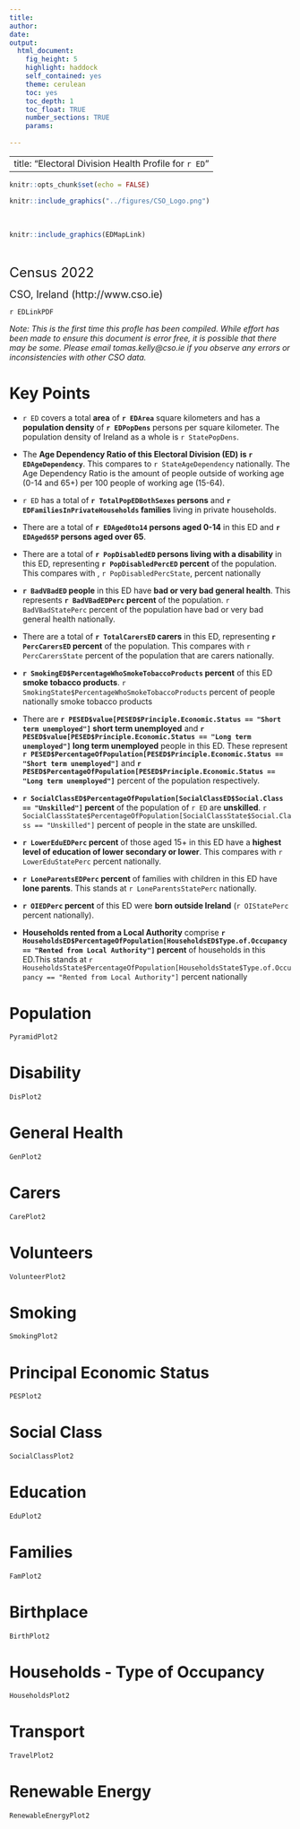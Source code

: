 ```yaml
---
title:
author: 
date:
output: 
  html_document:
    fig_height: 5
    highlight: haddock
    self_contained: yes
    theme: cerulean
    toc: yes
    toc_depth: 1
    toc_float: TRUE
    number_sections: TRUE
    params: 
  
---
```


---
title: "Electoral Division Health Profile for `r ED`"
---

```r
knitr::opts_chunk$set(echo = FALSE)
```

```r
  
knitr::include_graphics("../figures/CSO_Logo.png")

```
<br>




```r
  
knitr::include_graphics(EDMapLink)

```
<br>

<div align="center">


 <font size="5"> Census 2022</font>

 <font size="4"> CSO, Ireland  (http://www.cso.ie)</font>
 
`r EDLinkPDF`


*Note: This is the first time this profle has been compiled. While effort has been made to ensure this document is error free, it is possible that there may be some. Please email tomas.kelly@cso.ie if you observe any errors or inconsistencies with other CSO data.*


</div>
# Key Points

* `r ED` covers a total **area** of  **`r EDArea`** square kilometers and has a **population density** of **`r EDPopDens`** persons per square kilometer. The population density of Ireland as a whole is  `r StatePopDens`. 

* The **Age Dependency Ratio of this Electoral Division (ED) is  ** **`r EDAgeDependency`**. This compares to `r StateAgeDependency` nationally. The Age Dependency Ratio is the amount of people outside of working age (0-14 and 65+) per 100 people of working age (15-64). 

* `r ED` has a total of **`r TotalPopEDBothSexes` persons** and  **`r EDFamiliesInPrivateHouseholds` families** living in private households.

* There are a total of **`r EDAged0to14` persons aged 0-14** in this ED and **`r EDAged65P` persons aged over 65**.

* There are a total of **`r PopDisabledED` persons living with a disability** in this ED, representing **`r PopDisabledPercED` percent** of the population. This compares with , `r PopDisabledPercState`, percent nationally 

* **`r BadVBadED` people** in this ED have **bad or very bad general health**. This represents **`r BadVBadEDPerc` percent** of the population. `r BadVBadStatePerc` percent of the population have bad or very bad general health nationally. 

* There are a total of **`r TotalCarersED` carers** in this ED, representing **`r PercCarersED` percent** of the population. This compares with `r PercCarersState` percent of the population that are carers nationally. 

* **`r SmokingED$PercentageWhoSmokeTobaccoProducts` percent** of this ED **smoke tobacco products**. `r SmokingState$PercentageWhoSmokeTobaccoProducts` percent of people nationally smoke tobacco products

* There are **`r PESED$value[PESED$Principle.Economic.Status == "Short term unemployed"]` short term unemployed** and **`r PESED$value[PESED$Principle.Economic.Status == "Long term unemployed"]` long term unemployed** people in this ED. These represent **`r PESED$PercentageOfPopulation[PESED$Principle.Economic.Status == "Short term unemployed"]`** and **`r PESED$PercentageOfPopulation[PESED$Principle.Economic.Status == "Long term unemployed"]`** percent of the population respectively.

* **`r SocialClassED$PercentageOfPopulation[SocialClassED$Social.Class == "Unskilled"]` percent** of the population of `r ED` are **unskilled**. `r SocialClassState$PercentageOfPopulation[SocialClassState$Social.Class == "Unskilled"]` percent of people in the state are unskilled.

* **`r LowerEduEDPerc` percent** of those aged 15+ in this ED have a **highest level of education of lower secondary or lower**. This compares with `r LowerEduStatePerc` percent nationally. 

* **`r LoneParentsEDPerc` percent** of families with children in this ED have **lone parents**. This stands at `r LoneParentsStatePerc` nationally.

* **`r OIEDPerc` percent** of this ED were **born outside Ireland** (`r OIStatePerc` percent nationally).

* **Households rented from a Local Authority** comprise **`r HouseholdsED$PercentageOfPopulation[HouseholdsED$Type.of.Occupancy == "Rented from Local Authority"]` percent** of households in this ED.This stands at `r HouseholdsState$PercentageOfPopulation[HouseholdsState$Type.of.Occupancy == "Rented from Local Authority"]` percent nationally


# Population

```r
  
PyramidPlot2

```

# Disability

```r
  
DisPlot2
```


# General Health

```r
  
GenPlot2

```


# Carers

```r
  
CarePlot2

```


# Volunteers

```r
  
VolunteerPlot2

```


# Smoking

```r
  
SmokingPlot2

```


# Principal Economic Status

```r
  
PESPlot2

```


# Social Class

```r
  
SocialClassPlot2

```


# Education

```r
  
EduPlot2

```


# Families

```r
  
FamPlot2

```


# Birthplace

```r
  
BirthPlot2

```


# Households - Type of Occupancy

```r
  
HouseholdsPlot2

```


# Transport

```r
  
TravelPlot2

```


# Renewable Energy

```r
  
RenewableEnergyPlot2

```

<script type="application/ld+json">
{
  "@context": "https://schema.org/",
  "@type": "Article",
  "headline": `r paste0("\"",ED," Electoral Division Health Profile","\"")`,
  "description": `r paste0("\"","A health profile of ", ED," based on the Central Statistics Office's Census of 2022. As well as presenting data directly related to health in this ED, the profiles also present data relating to the socio-economic determinants of health.","\"") `,
  "image": {
    "@type": "ImageObject",
    "url": `r paste0("\"", "https://edprofiles.cso.ie/2022/rcode/inputs/exportededmaps/",EDGUID,".jpg","\"")`,
    "width": "1000",
    "height": "1000"
  },
  "author": {
    "@type": "Organization",
    "name": "Central Statistics Office, Ireland"
  },
  "publisher": {
    "@type": "Organization",
    "name": "Central Statistics Office",
    "logo": {
      "@type": "ImageObject",
      "url": "https://www.cso.ie/en/media/styleassets/images/granite/CSO_Logo_.png",
      "width": "444",
      "height": "108"
    }
  },
  "datePublished": `r paste0("\"",TodayForJSONLD,"\"")`
}
</script>
